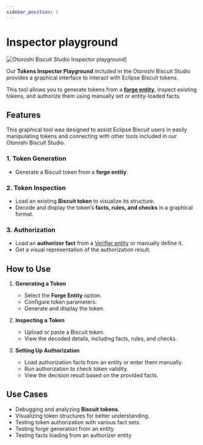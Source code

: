```yaml
---
sidebar_position: 1
---
```



# Inspector playground

![Otoroshi Biscuit Studio Inspector playground](/img/tokens-inspector.svg)]

Our **Tokens Inspector Playground** included in the Otoroshi Biscuit Studio provides a graphical interface to interact with Eclipse Biscuit tokens.

This tool allows you to generate tokens from a **[forge entity](/docs/entities/forges)**, inspect existing tokens, and authorize them using manually set or entity-loaded facts.

## Features

This graphical tool was designed to assist Eclipse Biscuit users in easily manipulating tokens and connecting with other tools included in our Otoroshi Biscuit Studio.

### 1. Token Generation
- Generate a Biscuit token from a **forge entity**.

### 2. Token Inspection
- Load an existing **Biscuit token** to visualize its structure.
- Decode and display the token’s **facts, rules, and checks** in a graphical format.

### 3. Authorization
- Load an **authorizer fact** from a [Verifier entity](/docs/entities/verifiers) or manually define it.
- Get a visual representation of the authorization result.

## How to Use
1. **Generating a Token**
   - Select the **Forge Entity** option.
   - Configure token parameters.
   - Generate and display the token.

2. **Inspecting a Token**
   - Upload or paste a Biscuit token.
   - View the decoded details, including facts, rules, and checks.

3. **Setting Up Authorization**
   - Load authorization facts from an entity or enter them manually.
   - Run authorization to check token validity.
   - View the decision result based on the provided facts.

## Use Cases
- Debugging and analyzing **Biscuit tokens**.
- Visualizing token structures for better understanding.
- Testing token authorization with various fact sets.
- Testing forge generation from an entity
- Testing facts loading from an authorizer entity
